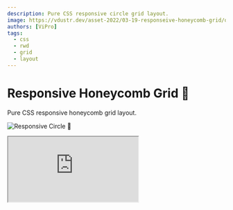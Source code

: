 ```yaml
---
description: Pure CSS responsive circle grid layout.
image: https://vdustr.dev/asset-2022/03-19-responseive-honeycomb-grid/og.png
authors: [ViPro]
tags:
  - css
  - rwd
  - grid
  - layout
---
```


# Responsive Honeycomb Grid 🍯

Pure CSS responsive honeycomb grid layout.

![Responsive Circle 🍯](https://vdustr.dev/asset-2022/03-19-responseive-honeycomb-grid/og.png)

<!--truncate-->

<iframe
  src="https://codesandbox.io/embed/responsive-honeycomb-grid-1dg35m?fontsize=14&hidenavigation=1&theme=dark"
  style={{
    width: "100%",
    height: 500,
    border: 0,
    borderRadius: 4,
    overflow: "hidden",
  }}
  title="Responsive Diamond Grid 💎"
  allow="accelerometer; ambient-light-sensor; camera; encrypted-media; geolocation; gyroscope; hid; microphone; midi; payment; usb; vr; xr-spatial-tracking"
  sandbox="allow-forms allow-modals allow-popups allow-presentation allow-same-origin allow-scripts"
/>

同樣使用 [Responsive Diamond Grid](../../15/responsive-diamond-grid) fork 出來調整。圖片的部分可以移除，也可以自訂背景或不使用背景。

六角形的定位其實反而比較好算，然後圖片其實是錯的只需要使用 4 個一組。
